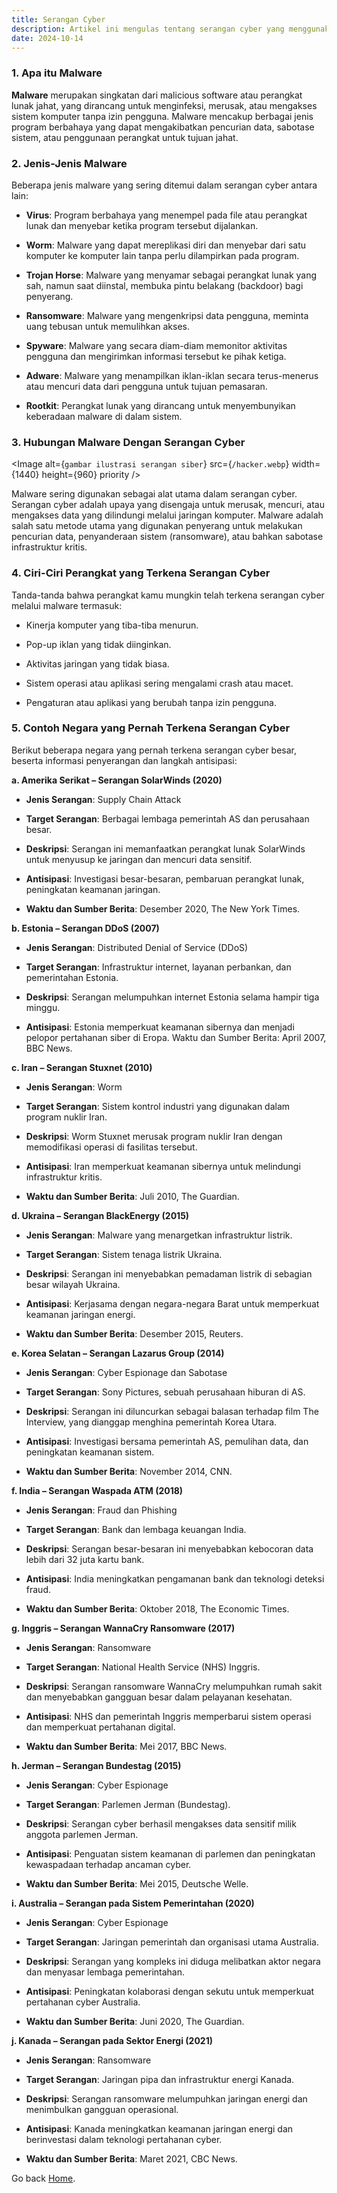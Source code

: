 ```yaml
---
title: Serangan Cyber
description: Artikel ini mengulas tentang serangan cyber yang menggunakan malware, mencakup pengertian malware, jenis-jenisnya, dan dampaknya pada perangkat yang terinfeksi. Artikel ini juga memberikan contoh sepuluh negara yang menjadi target serangan cyber, lengkap dengan informasi serangan, jenis malware, dan langkah antisipasi yang diambil.
date: 2024-10-14
---
```


### 1. Apa itu Malware

**Malware** merupakan singkatan dari malicious software atau perangkat lunak jahat, yang dirancang untuk menginfeksi, merusak, atau mengakses sistem komputer tanpa izin pengguna. Malware mencakup berbagai jenis program berbahaya yang dapat mengakibatkan pencurian data, sabotase sistem, atau penggunaan perangkat untuk tujuan jahat.

### 2. Jenis-Jenis Malware

Beberapa jenis malware yang sering ditemui dalam serangan cyber antara lain:

* **Virus**: Program berbahaya yang menempel pada file atau perangkat lunak dan menyebar ketika program tersebut dijalankan.

* **Worm**: Malware yang dapat mereplikasi diri dan menyebar dari satu komputer ke komputer lain tanpa perlu dilampirkan pada program.

* **Trojan Horse**: Malware yang menyamar sebagai perangkat lunak yang sah, namun saat diinstal, membuka pintu belakang (backdoor) bagi penyerang.

* **Ransomware**: Malware yang mengenkripsi data pengguna, meminta uang tebusan untuk memulihkan akses.

* **Spyware**: Malware yang secara diam-diam memonitor aktivitas pengguna dan mengirimkan informasi tersebut ke pihak ketiga.

* **Adware**: Malware yang menampilkan iklan-iklan secara terus-menerus atau mencuri data dari pengguna untuk tujuan pemasaran.

* **Rootkit**: Perangkat lunak yang dirancang untuk menyembunyikan keberadaan malware di dalam sistem.

### 3. Hubungan Malware Dengan Serangan Cyber

<Image
  alt={`gambar ilustrasi serangan siber`}
  src={`/hacker.webp`}
  width={1440}
  height={960}
  priority
/>

Malware sering digunakan sebagai alat utama dalam serangan cyber. Serangan cyber adalah upaya yang disengaja untuk merusak, mencuri, atau mengakses data yang dilindungi melalui jaringan komputer. Malware adalah salah satu metode utama yang digunakan penyerang untuk melakukan pencurian data, penyanderaan sistem (ransomware), atau bahkan sabotase infrastruktur kritis.

### 4. Ciri-Ciri Perangkat yang Terkena Serangan Cyber

Tanda-tanda bahwa perangkat kamu mungkin telah terkena serangan cyber melalui malware termasuk:

* Kinerja komputer yang tiba-tiba menurun.

* Pop-up iklan yang tidak diinginkan.

* Aktivitas jaringan yang tidak biasa.

* Sistem operasi atau aplikasi sering mengalami crash atau macet.

* Pengaturan atau aplikasi yang berubah tanpa izin pengguna.

### 5. Contoh Negara yang Pernah Terkena Serangan Cyber

Berikut beberapa negara yang pernah terkena serangan cyber besar, beserta informasi penyerangan dan langkah antisipasi:

**a. Amerika Serikat – Serangan SolarWinds (2020)**

* **Jenis Serangan**: Supply Chain Attack

* **Target Serangan**: Berbagai lembaga pemerintah AS dan perusahaan besar.

* **Deskripsi**: Serangan ini memanfaatkan perangkat lunak SolarWinds untuk menyusup ke jaringan dan mencuri data sensitif.

* **Antisipasi**: Investigasi besar-besaran, pembaruan perangkat lunak, peningkatan keamanan jaringan.

* **Waktu dan Sumber Berita**: Desember 2020, The New York Times.

**b. Estonia – Serangan DDoS (2007)**

* **Jenis Serangan**: Distributed Denial of Service (DDoS)

* **Target Serangan**: Infrastruktur internet, layanan perbankan, dan pemerintahan Estonia.

* **Deskripsi**: Serangan melumpuhkan internet Estonia selama hampir tiga minggu.

* **Antisipasi**: Estonia memperkuat keamanan sibernya dan menjadi pelopor pertahanan siber di Eropa.
Waktu dan Sumber Berita: April 2007, BBC News.

**c. Iran – Serangan Stuxnet (2010)**

* **Jenis Serangan**: Worm

* **Target Serangan**: Sistem kontrol industri yang digunakan dalam program nuklir Iran.

* **Deskripsi**: Worm Stuxnet merusak program nuklir Iran dengan memodifikasi operasi di fasilitas tersebut.

* **Antisipasi**: Iran memperkuat keamanan sibernya untuk melindungi infrastruktur kritis.

* **Waktu dan Sumber Berita**: Juli 2010, The Guardian.

**d. Ukraina – Serangan BlackEnergy (2015)**

* **Jenis Serangan**: Malware yang menargetkan infrastruktur listrik.

* **Target Serangan**: Sistem tenaga listrik Ukraina.

* **Deskripsi**: Serangan ini menyebabkan pemadaman listrik di sebagian besar wilayah Ukraina.

* **Antisipasi**: Kerjasama dengan negara-negara Barat untuk memperkuat keamanan jaringan energi.

* **Waktu dan Sumber Berita**: Desember 2015, Reuters.

**e. Korea Selatan – Serangan Lazarus Group (2014)**

* **Jenis Serangan**: Cyber Espionage dan Sabotase

* **Target Serangan**: Sony Pictures, sebuah perusahaan hiburan di AS.

* **Deskripsi**: Serangan ini diluncurkan sebagai balasan terhadap film The Interview, yang dianggap menghina pemerintah Korea Utara.

* **Antisipasi**: Investigasi bersama pemerintah AS, pemulihan data, dan peningkatan keamanan sistem.

* **Waktu dan Sumber Berita**: November 2014, CNN.

**f. India – Serangan Waspada ATM (2018)**

* **Jenis Serangan**: Fraud dan Phishing

* **Target Serangan**: Bank dan lembaga keuangan India.

* **Deskripsi**: Serangan besar-besaran ini menyebabkan kebocoran data lebih dari 32 juta kartu bank.

* **Antisipasi**: India meningkatkan pengamanan bank dan teknologi deteksi fraud.

* **Waktu dan Sumber Berita**: Oktober 2018, The Economic Times.

**g. Inggris – Serangan WannaCry Ransomware (2017)**

* **Jenis Serangan**: Ransomware

* **Target Serangan**: National Health Service (NHS) Inggris.

* **Deskripsi**: Serangan ransomware WannaCry melumpuhkan rumah sakit dan menyebabkan gangguan besar dalam pelayanan kesehatan.

* **Antisipasi**: NHS dan pemerintah Inggris memperbarui sistem operasi dan memperkuat pertahanan digital.

* **Waktu dan Sumber Berita**: Mei 2017, BBC News.

**h. Jerman – Serangan Bundestag (2015)**

* **Jenis Serangan**: Cyber Espionage

* **Target Serangan**: Parlemen Jerman (Bundestag).

* **Deskripsi**: Serangan cyber berhasil mengakses data sensitif milik anggota parlemen Jerman.

* **Antisipasi**: Penguatan sistem keamanan di parlemen dan peningkatan kewaspadaan terhadap ancaman cyber.

* **Waktu dan Sumber Berita**: Mei 2015, Deutsche Welle.

**i. Australia – Serangan pada Sistem Pemerintahan (2020)**

* **Jenis Serangan**: Cyber Espionage

* **Target Serangan**: Jaringan pemerintah dan organisasi utama Australia.

* **Deskripsi**: Serangan yang kompleks ini diduga melibatkan aktor negara dan menyasar lembaga pemerintahan.

* **Antisipasi**: Peningkatan kolaborasi dengan sekutu untuk memperkuat pertahanan cyber Australia.

* **Waktu dan Sumber Berita**: Juni 2020, The Guardian.

**j. Kanada – Serangan pada Sektor Energi (2021)**

* **Jenis Serangan**: Ransomware

* **Target Serangan**: Jaringan pipa dan infrastruktur energi Kanada.

* **Deskripsi**: Serangan ransomware melumpuhkan jaringan energi dan menimbulkan gangguan operasional.

* **Antisipasi**: Kanada meningkatkan keamanan jaringan energi dan berinvestasi dalam teknologi pertahanan cyber.

* **Waktu dan Sumber Berita**: Maret 2021, CBC News.

Go back [Home](/).
